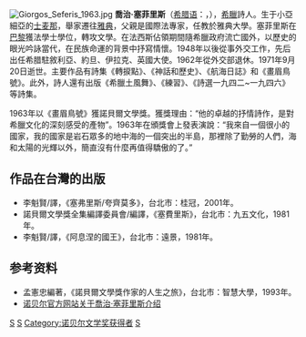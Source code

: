 [[File:Giorgos_Seferis_1963.jpg|thumb]]
'''喬治·塞菲里斯'''（[[希腊语|希腊语]]：'''{{lang|el|Γιώργος Σεφέρης}}'''，{{bd|1900年|3月13日|1971年|9月20日|catIdx=Seferis, Giorgos}}），[[希臘|希臘]]詩人。生于小亞細亞的[[士麦那|士麦那]]，舉家遷往[[雅典|雅典]]，父親是國際法專家，任教於雅典大學。塞菲里斯在[[巴黎|巴黎]]獲法學士學位，轉攻文學。在法西斯佔領期間隨希臘政府流亡國外，以歷史的眼光吟詠當代，在民族命運的背景中抒寫情懷。1948年以後從事外交工作，先后出任希腊駐敘利亞、約旦、伊拉克、英國大使。1962年從外交部退休。1971年9月20日逝世。主要作品有詩集《轉捩點》、《神話和歷史》、《航海日誌》和《畫眉鳥號》。此外，詩人還有出版《希臘土風舞》、《練習》、《詩選一九四二~一九四六》等詩集。

1963年以《畫眉鳥號》獲諾貝爾文學獎。獲獎理由：“他的卓越的抒情詩作，是對希臘文化的深刻感受的產物”。1963年在頒獎會上發表演說：“我來自一個很小的國家，我的國家是岩石眾多的地中海的一個突出的半島，那裡除了勤勞的人們，海和太陽的光輝以外，簡直沒有什麼再值得驕傲的了。”

==作品在台灣的出版==
*李魁賢/譯，《塞弗里斯/夸齊莫多》，台北市：桂冠，2001年。
*諾貝爾文學獎全集編譯委員會/編譯，《塞費里斯》，台北市：九五文化，1981年。
*李魁賢/譯，《阿息涅的國王》，台北市：遠景，1981年。


== 参考资料 ==
* 孟憲忠編著，《諾貝爾文學獎作家的人生之旅》，台北市：智慧大學，1993年。
* [http://nobelprize.org/nobel_prizes/literature/laureates/1963/seferis-bio.html 诺贝尔官方网站关于喬治·塞菲里斯介绍]{{Wayback|url=http://nobelprize.org/nobel_prizes/literature/laureates/1963/seferis-bio.html |date=20061128095027 }}

{{诺贝尔文学奖获得者 (1951年-1975年)}}

{{Authority control}}
{{DEFAULTSORT:Seferis, Giorgos}}

[[Category:希腊作家|S]]
[[Category:希腊诗人|S]]
[[Category:诺贝尔文学奖获得者|Category:诺贝尔文学奖获得者]]
[[Category:巴黎大學校友|S]]